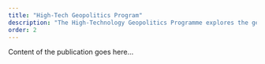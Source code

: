 ```yaml
---
title: "High-Tech Geopolitics Program"
description: "The High-Technology Geopolitics Programme explores the geopolitics of technology from an Indian national interest perspective."
order: 2
---
```


Content of the publication goes here...